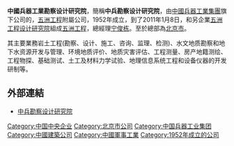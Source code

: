 '''中國兵器工業勘察设计研究院'''，簡稱'''中兵勘察设计研究院'''，由[[中國兵器工業集團|中國兵器工業集團]]旗下公司的，[[五洲工程|五洲工程]]附屬公司，1952年成立，到了2011年1月8日，和另企業[[五洲工程设计研究院|五洲工程设计研究院]]組成[[五洲工程|五洲工程]]，總經理[[宁俊栋|宁俊栋]]。至於總部為[[北京市|北京市]]。

其主要業務岩土工程(勘察、设计、施工、咨询、监理、检测)、水文地质勘察和地下水资源开发与管理、环境地质评价、地质灾害评估、工程测量、房产地籍测绘、工程物探、基础测试、土工及材料力学试验、地理信息系统工程和设备仪器的开发研制等。

== 外部連結 ==
* [http://www.zbkc.com.cn 中兵勘察设计研究院]{{Wayback|url=http://www.zbkc.com.cn/ |date=20200217054200 }}

[[Category:中国中央企业|Category:中国中央企业]]
[[Category:北京市公司|Category:北京市公司]]
[[Category:中国兵器工业集团|Category:中国兵器工业集团]]
[[Category:中國建築公司|Category:中國建築公司]]
[[Category:中國軍事工業|Category:中國軍事工業]]
[[Category:1952年成立的公司|Category:1952年成立的公司]]